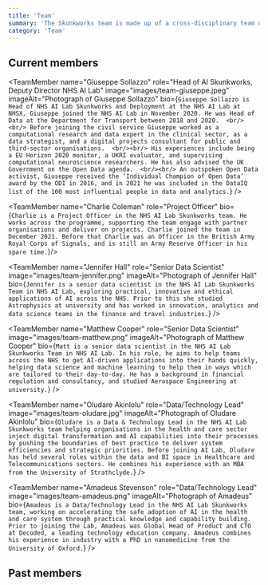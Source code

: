 ```yaml
---
title: 'Team'
summary: 'The Skunkworks team is made up of a cross-disciplinary team of technologists.'
category: 'Team'
---
```


## Current members

<TeamMember name="Giuseppe Sollazzo" role="Head of AI Skunkworks, Deputy Director NHS AI Lab" image="images/team-giuseppe.jpeg" imageAlt="Photograph of Giuseppe Sollazzo" bio={`
   Giuseppe Sollazzo is Head of NHS AI Lab Skunkworks and Deployment at the NHS AI Lab at NHSX. Giuseppe joined the NHS AI Lab in November 2020. He was Head of Data at the Department for Transport between 2018 and 2020. 
   <br/><br/>
   Before joining the civil service Giuseppe worked as a computational research and data expert in the clinical sector, as a data strategist, and a digital projects consultant for public and third-sector organisations. 
   <br/><br/>
   His experiences include being a EU Horizon 2020 monitor, a UKRI evaluator, and supervising computational neuroscience researchers. He has also advised the UK Government on the Open Data agenda. 
   <br/><br/>
   An outspoken Open Data activist, Giuseppe received the ‘Individual Champion of Open Data’ award by the ODI in 2016, and in 2021 he was included in the DataIQ list of the 100 most influential people in data and analytics.
`} /> 

<TeamMember name="Charlie Coleman" role="Project Officer" bio={`
   Charlie is a Project Officer in the NHS AI Lab Skunkworks team. He works across the programme, supporting the team engage with partner organisations and deliver on projects. Charlie joined the team in December 2021. Before that Charlie was an Officer in the British Army Royal Corps of Signals, and is still an Army Reserve Officer in his spare time.
`}/> 

<TeamMember name="Jennifer Hall" role="Senior Data Scientist" image="images/team-jennifer.png" imageAlt="Photograph of Jennifer Hall" bio={`
   Jennifer is a senior data scientist in the NHS AI Lab Skunkworks Team in NHS AI Lab, exploring practical, innovative and ethical applications of AI across the NHS. Prior to this she studied Astrophysics at university and has worked in innovation, analytics and data science teams in the finance and travel industries.
`} /> 

<TeamMember name="Matthew Cooper" role="Senior Data Scientist" image="images/team-matthew.png" imageAlt="Photograph of Matthew Cooper" bio={`
   Matt is a senior data scientist in the NHS AI Lab Skunkworks Team in NHS AI Lab. In his role, he aims to help teams across the NHS to get AI-driven applications into their hands quickly, helping data science and machine learning to help them in ways which are tailored to their day-to-day. He has a background in financial regulation and consultancy, and studied Aerospace Engineering at university.
`} /> 

<TeamMember name="Oludare Akinlolu" role="Data/Technology Lead" image="images/team-oludare.jpg" imageAlt="Photograph of Oludare Akinlolu" bio={`
   Oludare is a Data & Technology Lead in the NHS AI Lab Skunkworks team helping organisations in the health and care sector inject digital transformation and AI capabilities into their processes by pushing the boundaries of best practice to deliver system efficiencies and strategic priorities. Before joining AI Lab, Oludare has held several roles within the data and BI space in Healthcare and Telecommunications sectors. He combines his experience with an MBA from the University of Strathclyde.
`} /> 

<TeamMember name="Amadeus Stevenson" role="Data/Technology Lead" image="images/team-amadeus.png" imageAlt="Photograph of Amadeus" bio={`
  Amadeus is a Data/Technology Lead in the NHS AI Lab Skunkworks team, working on accelerating the safe adoption of AI in the health and care system through practical knowledge and capability building. Prior to joining the Lab, Amadeus was Global Head of Product and CTO at Decoded, a leading technology education company. Amadeus combines his experience in industry with a PhD in nanomedicine from the University of Oxford.
`} /> 

## Past members

<TeamMember name="Arfah Farooq" role="Community Lead" /> 
